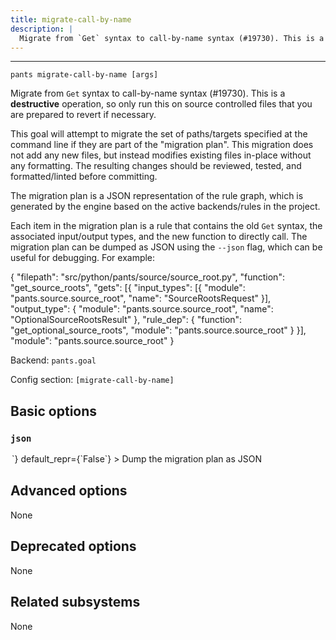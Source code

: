 ```yaml
---
title: migrate-call-by-name
description: |
  Migrate from `Get` syntax to call-by-name syntax (#19730). This is a **destructive** operation, so only run this on source controlled files that you are prepared to revert if necessary.
---
```



---

```
pants migrate-call-by-name [args]
```

Migrate from `Get` syntax to call-by-name syntax (#19730). This is a **destructive** operation, so only run this on source controlled files that you are prepared to revert if necessary.

This goal will attempt to migrate the set of paths/targets specified at the command line if they are part of the &#x22;migration plan&#x22;. This migration does not add any new files, but instead modifies existing files in-place without any formatting. The resulting changes should be reviewed, tested, and formatted/linted before committing.

The migration plan is a JSON representation of the rule graph, which is generated by the engine based on the active backends/rules in the project.

Each item in the migration plan is a rule that contains the old `Get` syntax, the associated input/output types, and the new function to directly call. The migration plan can be dumped as JSON using the `--json` flag, which can be useful for debugging. For example:

&#123;
&#x22;filepath&#x22;: &#x22;src/python/pants/source/source_root.py&#x22;,
&#x22;function&#x22;: &#x22;get_source_roots&#x22;,
&#x22;gets&#x22;: [&#123;
&#x22;input_types&#x22;: [&#123; &#x22;module&#x22;: &#x22;pants.source.source_root&#x22;, &#x22;name&#x22;: &#x22;SourceRootsRequest&#x22; &#125;],
&#x22;output_type&#x22;: &#123; &#x22;module&#x22;: &#x22;pants.source.source_root&#x22;, &#x22;name&#x22;: &#x22;OptionalSourceRootsResult&#x22; &#125;,
&#x22;rule_dep&#x22;: &#123; &#x22;function&#x22;: &#x22;get_optional_source_roots&#x22;, &#x22;module&#x22;: &#x22;pants.source.source_root&#x22; &#125;
&#125;],
&#x22;module&#x22;: &#x22;pants.source.source_root&#x22;
&#125;

Backend: <span className="color--primary">`pants.goal`</span>

Config section: <span className="color--primary">`[migrate-call-by-name]`</span>

<span className={styles.options}>

## Basic options

### `json`

<Option
  cli_repr={`--[no-]migrate-call-by-name-json`}
  env_repr='PANTS_MIGRATE_CALL_BY_NAME_JSON'
  toml_repr={`[migrate-call-by-name]
json = <bool>`}
  default_repr={`False`}
>

Dump the migration plan as JSON

</Option>

## Advanced options

None

## Deprecated options

None

## Related subsystems

None

</span>
